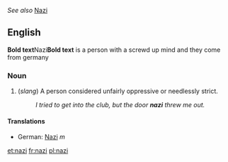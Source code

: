 ''See also'' [[Nazi]]

==English==

'''Bold text'''Nazi'''Bold text''' is a person with a screwd up mind and they come from germany

===Noun===
{{en-noun|nazi|nazis}}

# (''slang'') A person considered unfairly oppressive or needlessly strict.
#: ''I tried to get into the club, but the door '''nazi''' threw me out.''

====Translations====
*German: [[Nazi]] ''m''

[[et:nazi]]
[[fr:nazi]]
[[pl:nazi]]